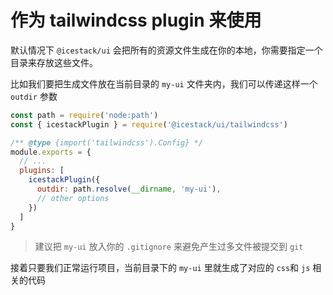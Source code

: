 # 作为 tailwindcss plugin 来使用

默认情况下 `@icestack/ui` 会把所有的资源文件生成在你的本地，你需要指定一个目录来存放这些文件。

比如我们要把生成文件放在当前目录的 `my-ui` 文件夹内，我们可以传递这样一个 `outdir` 参数

```js
const path = require('node:path')
const { icestackPlugin } = require('@icestack/ui/tailwindcss')

/** @type {import('tailwindcss').Config} */
module.exports = {
  // ...
  plugins: [
    icestackPlugin({
      outdir: path.resolve(__dirname, 'my-ui'),
      // other options
    })
  ]
}
```

> 建议把 `my-ui` 放入你的 `.gitignore` 来避免产生过多文件被提交到 `git`

接着只要我们正常运行项目，当前目录下的 `my-ui` 里就生成了对应的 `css`和 `js` 相关的代码